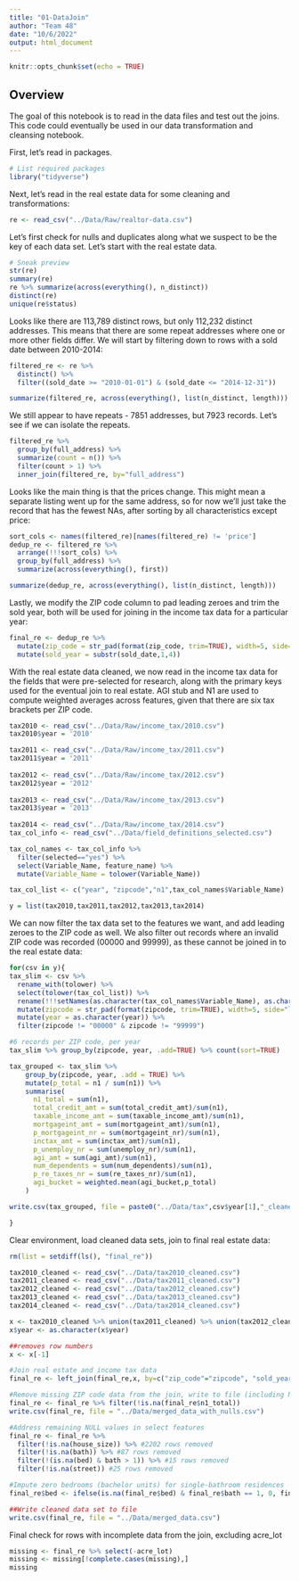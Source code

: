```yaml
---
title: "01-DataJoin"
author: "Team 48"
date: "10/6/2022"
output: html_document
---
```


```r
knitr::opts_chunk$set(echo = TRUE)
```

## Overview

The goal of this notebook is to read in the data files and test out the joins. This code could eventually be used in our data transformation and cleansing notebook.

First, let's read in packages.

```r
# List required packages
library("tidyverse")
```

Next, let's read in the real estate data for some cleaning and transformations:

```r
re <- read_csv("../Data/Raw/realtor-data.csv")
```

Let's first check for nulls and duplicates along what we suspect to be the key of each data set. Let's start with the real estate data.

```r
# Sneak preview
str(re)
summary(re)
re %>% summarize(across(everything(), n_distinct))
distinct(re)
unique(re$status)
```

Looks like there are 113,789 distinct rows, but only 112,232 distinct addresses. This means that there are some repeat addresses where one or more other fields differ. We will start by filtering down to rows with a sold date between 2010-2014:

```r
filtered_re <- re %>% 
  distinct() %>% 
  filter((sold_date >= "2010-01-01") & (sold_date <= "2014-12-31"))

summarize(filtered_re, across(everything(), list(n_distinct, length)))
```

We still appear to have repeats - 7851 addresses, but 7923 records. Let's see if we can isolate the repeats.

```r
filtered_re %>% 
  group_by(full_address) %>% 
  summarize(count = n()) %>% 
  filter(count > 1) %>% 
  inner_join(filtered_re, by="full_address")
```

Looks like the main thing is that the prices change. This might mean a separate listing went up for the same address, so for now we'll just take the record that has the fewest NAs, after sorting by all characteristics except price:

```r
sort_cols <- names(filtered_re)[names(filtered_re) != 'price']
dedup_re <- filtered_re %>% 
  arrange(!!!sort_cols) %>% 
  group_by(full_address) %>% 
  summarize(across(everything(), first))

summarize(dedup_re, across(everything(), list(n_distinct, length)))
```

Lastly, we modify the ZIP code column to pad leading zeroes and trim the sold year, both will be used for joining in the income tax data for a particular year:

```r
final_re <- dedup_re %>% 
  mutate(zip_code = str_pad(format(zip_code, trim=TRUE), width=5, side="left", pad="0")) %>%
  mutate(sold_year = substr(sold_date,1,4))
```

With the real estate data cleaned, we now read in the income tax data for the fields that were pre-selected for research, along with the primary keys used for the eventual join to real estate. AGI stub and N1 are used to compute weighted averages across features, given that there are six tax brackets per ZIP code.

```r
tax2010 <- read_csv("../Data/Raw/income_tax/2010.csv")
tax2010$year = '2010'

tax2011 <- read_csv("../Data/Raw/income_tax/2011.csv")
tax2011$year = '2011'
  
tax2012 <- read_csv("../Data/Raw/income_tax/2012.csv")
tax2012$year = '2012'
  
tax2013 <- read_csv("../Data/Raw/income_tax/2013.csv")
tax2013$year = '2013'
  
tax2014 <- read_csv("../Data/Raw/income_tax/2014.csv")
tax_col_info <- read_csv("../Data/field_definitions_selected.csv")

tax_col_names <- tax_col_info %>% 
  filter(selected=="yes") %>% 
  select(Variable_Name, feature_name) %>% 
  mutate(Variable_Name = tolower(Variable_Name))

tax_col_list <- c("year", "zipcode","n1",tax_col_names$Variable_Name)

y = list(tax2010,tax2011,tax2012,tax2013,tax2014)
```

We can now filter the tax data set to the features we want, and add leading zeroes to the ZIP code as well. We also filter out records where an invalid ZIP code was recorded (00000 and 99999), as these cannot be joined in to the real estate data:
```r
for(csv in y){
tax_slim <- csv %>% 
  rename_with(tolower) %>%
  select(tolower(tax_col_list)) %>% 
  rename(!!!setNames(as.character(tax_col_names$Variable_Name), as.character(tax_col_names$feature_name))) %>% 
  mutate(zipcode = str_pad(format(zipcode, trim=TRUE), width=5, side="left", pad="0")) %>%
  mutate(year = as.character(year)) %>%
  filter(zipcode != "00000" & zipcode != "99999") 

#6 records per ZIP code, per year
tax_slim %>% group_by(zipcode, year, .add=TRUE) %>% count(sort=TRUE)

tax_grouped <- tax_slim %>% 
    group_by(zipcode, year, .add = TRUE) %>%
    mutate(p_total = n1 / sum(n1)) %>% 
    summarise(
      n1_total = sum(n1),
      total_credit_amt = sum(total_credit_amt)/sum(n1),
      taxable_income_amt = sum(taxable_income_amt)/sum(n1),
      mortgageint_amt = sum(mortgageint_amt)/sum(n1),
      p_mortgageint_nr = sum(mortgageint_nr)/sum(n1),
      inctax_amt = sum(inctax_amt)/sum(n1),
      p_unemploy_nr = sum(unemploy_nr)/sum(n1),
      agi_amt = sum(agi_amt)/sum(n1),
      num_dependents = sum(num_dependents)/sum(n1),
      p_re_taxes_nr = sum(re_taxes_nr)/sum(n1),
      agi_bucket = weighted.mean(agi_bucket,p_total)
    )

write.csv(tax_grouped, file = paste0("../Data/tax",csv$year[1],"_cleaned.csv"))

}
```

Clear environment, load cleaned data sets, join to final real estate data:

```r
rm(list = setdiff(ls(), "final_re"))

tax2010_cleaned <- read_csv("../Data/tax2010_cleaned.csv")
tax2011_cleaned <- read_csv("../Data/tax2011_cleaned.csv")
tax2012_cleaned <- read_csv("../Data/tax2012_cleaned.csv")
tax2013_cleaned <- read_csv("../Data/tax2013_cleaned.csv")
tax2014_cleaned <- read_csv("../Data/tax2014_cleaned.csv")

x <- tax2010_cleaned %>% union(tax2011_cleaned) %>% union(tax2012_cleaned) %>% union(tax2013_cleaned) %>% union(tax2014_cleaned)
x$year <- as.character(x$year)

##removes row numbers
x <- x[-1]

#Join real estate and income tax data
final_re <- left_join(final_re,x, by=c("zip_code"="zipcode", "sold_year"="year"))

#Remove missing ZIP code data from the join, write to file (including NULLs)
final_re <- final_re %>% filter(!is.na(final_re$n1_total))
write.csv(final_re, file = "../Data/merged_data_with_nulls.csv")

#Address remaining NULL values in select features
final_re <- final_re %>% 
  filter(!is.na(house_size)) %>% #2202 rows removed 
  filter(!is.na(bath)) %>% #87 rows removed
  filter(!(is.na(bed) & bath > 1)) %>% #15 rows removed
  filter(!is.na(street)) #25 rows removed

#Impute zero bedrooms (bachelor units) for single-bathroom residences
final_re$bed <- ifelse(is.na(final_re$bed) & final_re$bath == 1, 0, final_re$bed) #104 records updated

##Write cleaned data set to file
write.csv(final_re, file = "../Data/merged_data.csv")
```

Final check for rows with incomplete data from the join, excluding acre_lot
```r
missing <- final_re %>% select(-acre_lot)
missing <- missing[!complete.cases(missing),]
missing
```



